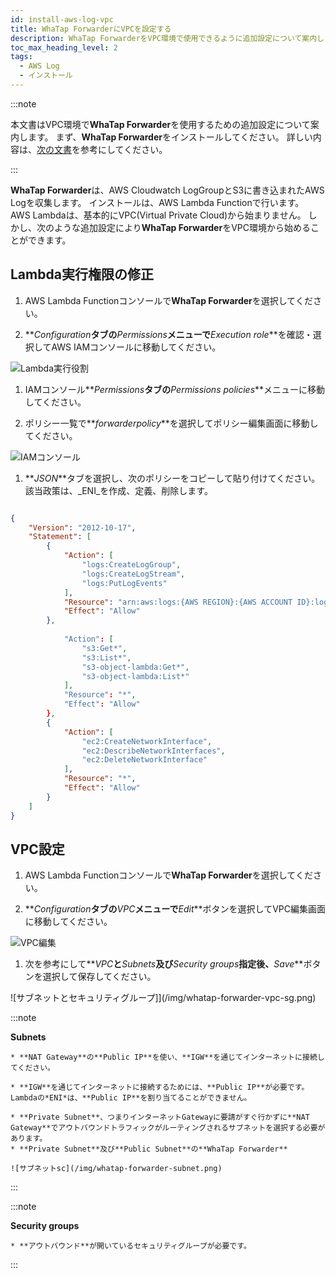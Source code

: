 ```yaml
---
id: install-aws-log-vpc
title: WhaTap ForwarderにVPCを設定する
description: WhaTap ForwarderをVPC環境で使用できるように追加設定について案内します。
toc_max_heading_level: 2
tags:
  - AWS Log
  - インストール
---
```


:::note

本文書は<span class='vpcbold'>VPC</span>環境で**WhaTap Forwarder**を使用するための追加設定について案内します。 まず、**WhaTap Forwarder**をインストールしてください。 詳しい内容は、[次の文書](../aws-log/install-aws-log#install-whatap-forwarder)を参考にしてください。

:::

**WhaTap Forwarder**は、AWS Cloudwatch LogGroupとS3に書き込まれたAWS Logを収集します。 インストールは、AWS Lambda Functionで行います。 AWS Lambdaは、基本的に<span class='vpcbold'>VPC</span>(Virtual Private Cloud)から始まりません。 しかし、次のような追加設定により**WhaTap Forwarder**を<span class='vpcbold'>VPC</span>環境から始めることができます。

## Lambda実行権限の修正

1.  AWS Lambda Functionコンソールで**WhaTap Forwarder**を選択してください。

2.  **_Configuration_**タブの**_Permissions_**メニューで**_Execution role_**を確認・選択してAWS IAMコンソールに移動してください。

  ![Lambda実行役割](/img/whatap-forwarder-vpc-lambda.png)

1.  IAMコンソール**_Permissions_**タブの**_Permissions policies_**メニューに移動してください。 

2.  ポリシー一覧で**_forwarderpolicy_**を選択してポリシー編集画面に移動してください。

  ![IAMコンソール](/img/whatap-forwarder-vpc-aws-iam.png)

1.  **_JSON_**タブを選択し、次のポリシーをコピーして貼り付けてください。 該当政策は、_ENI_を作成、定義、削除します。

```json title='IAM Policy'

{
    "Version": "2012-10-17",
    "Statement": [
        {
            "Action": [
                "logs:CreateLogGroup",
                "logs:CreateLogStream",
                "logs:PutLogEvents"
            ],
            "Resource": "arn:aws:logs:{AWS REGION}:{AWS ACCOUNT ID}:log-group:/aws/lambda/*",
            "Effect": "Allow"
        },
        
            "Action": [
                "s3:Get*",
                "s3:List*",
                "s3-object-lambda:Get*",
                "s3-object-lambda:List*"
            ],
            "Resource": "*",
            "Effect": "Allow"
        },
        {
            "Action": [
                "ec2:CreateNetworkInterface",
                "ec2:DescribeNetworkInterfaces",
                "ec2:DeleteNetworkInterface"
            ],
            "Resource": "*",
            "Effect": "Allow"
        }
    ]
}

```

## VPC設定

<div class ='vpcb'>

1.  AWS Lambda Functionコンソールで**WhaTap Forwarder**を選択してください。

2.  **_Configuration_**タブの**_VPC_**メニューで**_Edit_**ボタンを選択してVPC編集画面に移動してください。

  ![VPC編集](/img/whatap-forwarder-vpc-edit.png)

1.  次を参考にして**_VPC_**と**_Subnets_**及び**_Security groups_**指定後、**_Save_**ボタンを選択して保存してください。

  ![サブネットとセキュリティグループ]](/img/whatap-forwarder-vpc-sg.png)

  :::note

  **Subnets**

```
* **NAT Gateway**の**Public IP**を使い、**IGW**を通じてインターネットに接続してください。

* **IGW**を通じてインターネットに接続するためには、**Public IP**が必要です。Lambdaの*ENI*は、**Public IP**を割り当てることができません。

* **Private Subnet**、つまりインターネットGatewayに要請がすぐ行かずに**NAT Gateway**でアウトバウンドトラフィックがルーティングされるサブネットを選択する必要があります。
* **Private Subnet**及び**Public Subnet**の**WhaTap Forwarder**

![サブネットsc](/img/whatap-forwarder-subnet.png)
```

  :::

  :::note

  **Security groups**

```
* **アウトバウンド**が開いているセキュリティグループが必要です。
```

  :::

</div>

<!-- 

#### Subnets

* **NAT Gateway**의 **Public IP**로 **IGW**를 통해 인터넷에 접속하세요.

* **IGW**を通じてインターネットに接続するためには**Public IP**が必要です。 Lambdaの*ENI*は、**Public IP**を割り当てることができません。

* **Private Subnet**つまりインターネットGatewayにリクエストがすぐ行かずに**NAT Gateway**にアウトバウンドトラフィックがルーティングされるサブネットを選択する必要があります。

* **Private Subnet**及び**Public Subnet**の**WhaTap Forwarder**

  ![サブネットsc](/img/whatap-forwarder-subnet.png)

#### Security groups

* **アウトバウンド**が開いているセキュリティグループが必要です。

-->

<!-- 

  ![보안 그룹](/img/whatap-forwarder-vpc-sg-outbound.png)

-->
